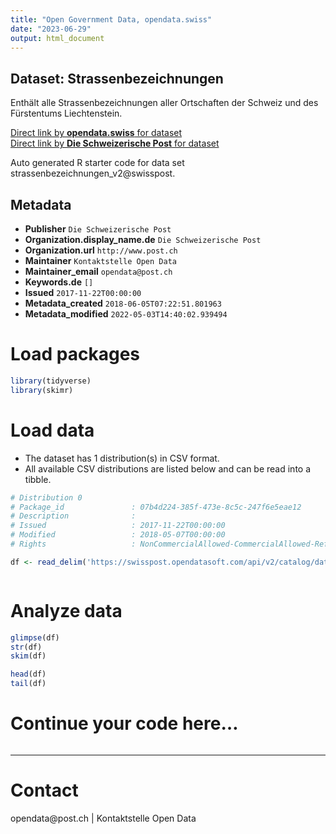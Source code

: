 ```yaml
---
title: "Open Government Data, opendata.swiss"
date: "2023-06-29"
output: html_document
---
```


## Dataset: Strassenbezeichnungen

Enthält alle Strassenbezeichnungen aller Ortschaften der Schweiz und  des Fürstentums Liechtenstein.

[Direct link by **opendata.swiss** for dataset](https://opendata.swiss/de/dataset/strassenbezeichnungen)<br>
[Direct link by **Die Schweizerische Post** for dataset](https://swisspost.opendatasoft.com/explore/dataset/strassenbezeichnungen_v2)

Auto generated R starter code for data set strassenbezeichnungen_v2@swisspost.

## Metadata

- **Publisher** `Die Schweizerische Post`
- **Organization.display_name.de** `Die Schweizerische Post`
- **Organization.url** `http://www.post.ch`
- **Maintainer** `Kontaktstelle Open Data`
- **Maintainer_email** `opendata@post.ch`
- **Keywords.de** `[]`
- **Issued** `2017-11-22T00:00:00`
- **Metadata_created** `2018-06-05T07:22:51.801963`
- **Metadata_modified** `2022-05-03T14:40:02.939494`


# Load packages

```r

library(tidyverse)
library(skimr)

```

# Load data

-   The dataset has 1 distribution(s) in CSV format.
-   All available CSV distributions are listed below and can be read into a tibble.

```r

# Distribution 0
# Package_id               : 07b4d224-385f-473e-8c5c-247f6e5eae12
# Description              : 
# Issued                   : 2017-11-22T00:00:00
# Modified                 : 2018-05-07T00:00:00
# Rights                   : NonCommercialAllowed-CommercialAllowed-ReferenceRequired

df <- read_delim('https://swisspost.opendatasoft.com/api/v2/catalog/datasets/strassenbezeichnungen_v2/exports/csv')



```

# Analyze data

```r

glimpse(df)
str(df)
skim(df)

head(df)
tail(df)

```

# Continue your code here...

```r

```

------------------------------------------------------------------------

# Contact

opendata@post.ch | Kontaktstelle Open Data
